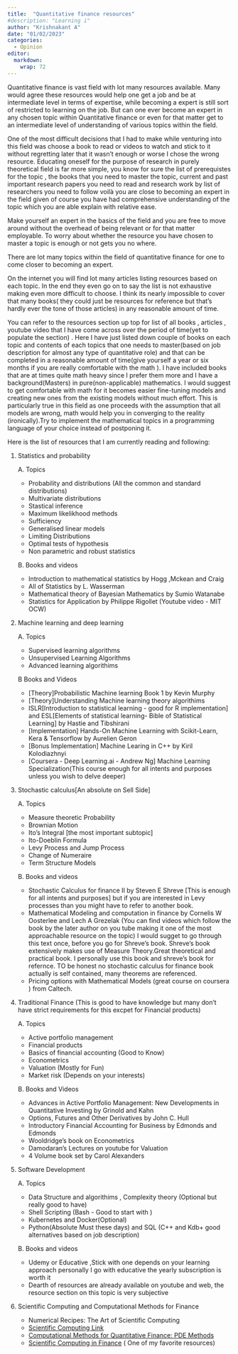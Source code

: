 ```yaml
---
title:  "Quantitative finance resources"
#description: "Learning i"
author: "Krishnakant A"
date: "01/02/2023"
categories:
  - Opinion
editor: 
  markdown: 
    wrap: 72
---
```


Quantitative finance is vast field with lot many resources available.
Many would agree these resources would help one get a job and be at
intermediate level in terms of expertise, while becoming a expert is
still sort of restricted to learning on the job. But can one ever become
an expert in any chosen topic within Quantitative finance or even for
that matter get to an intermediate level of understanding of various
topics within the field.

<!-- Research education is far more clear in terms of becoming an expert.There is definite list of resources available for one to master which coupled with reading and and publishing high quality research papers pushes one to the top.Any choice of standard book in the field of  let's say Algebraic geometry one can easily find out the pre-requistes , the standard books to complete or courses to undertake  and list of researchers to follow , at the same time devoting enough time to research personally and one can say depending on the research or the capability to explain each topic with ease whether  one is close to becoming a expert or not.That is to say one can decide with great ease whether one is an expert or not.and this possibility of clarity was one of the  many things  that had pushed me towards pursuing research in a purely theoretical research field knowing one day i could become one myself. Though I didnt pursue it and thats another matter. -->

<!-- I find that sort of clarity lacks in the field of quantitative finance. There is no consensus on what is essential and one is forced to choose very early on what kind of role one wishes to pursue  within this field. The job description for majority of quantitative roles are absolutely unclear and even if one were to master each and every topic  that could ever come up in any job description there is still no guarantee  that in the end at the job that  you would ever to make use most of  the things that were in the  job description, similar to DSA being asked in interviews for software engineering roles while at the job the hired engineer majority of the time writing packages , re-factoring code and testing where he hardly gets to implement the things that he was interviewed on. -->

<!-- Lets say we convince ourselves that the field is new and its impact and role within finance yet to be decisively determined hence recruiters try to find a candidate who knows almost everything at least at the basic level  closely related with the field which is reflected in the job description and  with a certain background . So that he can make use of knowledge he has in a  way to tackle and solve a problem at hand. -->

<!-- ### -->

One of the most difficult decisions that I had to make while venturing
into this field was choose a book to read or videos to watch and stick
to it without regretting later that it wasn't enough or worse I chose
the wrong resource. Educating oneself for the purpose of research in
purely theoretical field is far more simple, you know for sure the list
of prerequistes for the topic , the books that you need to master the
topic, current and past important research papers you need to read and
research work by list of researchers you need to follow voilà you are
close to becoming an expert in the field given of course you have had
comprehensive understanding of the topic which you are able explain with
relative ease. 

Make yourself an expert in the basics of the
field and you are free to move around without the overhead of being
relevant or for that matter employable. To worry about whether the
resource you have chosen to master a topic is enough or not gets you no
where.
<!-- Surely one can make a case where one builds up expertise one single topic and follow a similar path to that of research education. But the primary motivation is fundamentally different. In the former becoming an expert may give the same joy and satisfaction that a rese -->

There are lot many topics within the field of quantitative finance for
one to come closer to becoming an expert.

On the internet you will find lot many articles listing resources based
on each topic. In the end they even go on to say the list is not
exhaustive making even more difficult to choose. I think its nearly
impossible to cover that many books( they could just be resources for
reference but that's hardly ever the tone of those articles) in any
reasonable amount of time.

You can refer to the resources section up top for list of all books , articles , youtube video that I have come across over the period of time(yet to populate the section) . Here I have just listed down couple of books on each topic
and contents of each topics that one needs to master(based on job
description for almost any type of quantitative role) and that can be
completed in a reasonable amount of time(give yourself a year or six months if you are really comfortable with the math ). I have included books that are
at times quite math heavy since I prefer them more and I have a
background(Masters) in pure(non-applicable) mathematics. I would suggest
to get comfortable with math for it becomes easier fine-tuning
models and creating new ones from the existing models without much
effort. This is particularly true in this field as one proceeds with the
assumption that all models are wrong, math would help you in converging
to the reality (ironically).Try to implement the mathematical topics in a programming language of your choice instead of postponing it.

Here is the list of resources that I am currently reading and following:

1.  Statistics and probability

    A. Topics

      * Probability and distributions (All the common and standard distributions) 
      * Multivariate distributions
      * Stastical inference
      * Maximum likelikhood methods
      * Sufficiency
      * Generalised linear models
      * Limiting Distributions
      * Optimal tests of hypothesis
      * Non parametric and robust statistics
      

    B. Books and videos
      * Introduction to mathematical statistics by Hogg ,Mckean and Craig
      * All of Statistics by L. Wasserman 
      * Mathematical theory of Bayesian Mathematics by Sumio Watanabe
      * Statistics for Application by Philippe Rigollet (Youtube video - MIT OCW) 
2.  Machine learning and deep learning
      
    A. Topics
        
      * Supervised learning algorithms 
      * Unsupervised Learning Algorithms
      * Advanced learning algorithims
      
    B Books and Videos
      
      * [Theory]Probabilistic Machine learning Book 1 by Kevin Murphy 
      * [Theory]Understanding Machine learning theory algorithims 
      * ISLR[Introduction to statistical learning - good for R implementation] and ESL[Elements of statistical learning- Bible of Statistical Learning] by Hastie and Tibshirani
      * [Implementation] Hands-On Machine Learning with Scikit-Learn, Kera & Tensorflow by Aurelien Geron
      * [Bonus Implementation] Machine Learing in C++ by Kiril Kolodiazhnyi
      * [Coursera - Deep Learning.ai - Andrew Ng] Machine Learning Specialization(This course enough for all intents and purposes unless you wish to delve deeper)
        
3.  Stochastic calculus[An absolute on Sell Side]
    
    A. Topics
       
       * Measure theoretic Probability 
       * Brownian Motion
       * Ito's Integral [the most important subtopic]
       * Ito-Doeblin Formula
       * Levy Process and Jump Process
       * Change of Numeraire
       * Term Structure Models
       
    B. Books and videos
        
      * Stochastic Calculus for finance II by Steven E Shreve [This is enough for all intents and purposes] but if you are interested in Levy processes than you might have to refer to another book.
      * Mathematical Modeling and computation in finance by Cornelis W Oosterlee and Lech A Grezelak (You can find videos which follow the book by the later author on you tube making it one of the most approachable resource on the topic) I would sugget to go through this text once, before you go for Shreve's book. Shreve's book extensively makes use of Measure Theory.Great theoretical and practical book. I personally use this book and shreve's book for refernce. TO be honest no stochastic calculus for finance book actually is self contained, many theorems are referenced.
      * Pricing options with Mathematical Models (great course on coursera ) from Caltech.
      

      

4.  Traditional Finance (This is good to have knowledge but many don't have strict requirements for this excpet for                                  Financial products)
    
    A. Topics
      * Active portfolio management
      * Financial products 
      * Basics of financial accounting (Good to Know)
      * Econometrics
      * Valuation (Mostly for Fun)
      * Market risk (Depends on your interests)
    
    B. Books and Videos
      * Advances in Active Portfolio Management: New Developments in Quantitative Investing by Grinold and Kahn
      * Options, Futures and Other Derivatives by John C. Hull
      * Introductory Financial Accounting for Business by Edmonds and Edmonds
      * Wooldridge's book on Econometrics
      * Damodaran's Lectures on youtube for Valuation
      * 4 Volume book set by Carol Alexanders
    
5.  Software Development 

    A. Topics
      * Data Structure and algorithims , Complexity theory (Optional but really good to have)
      * Shell Scripting (Bash - Good to start with )
      * Kubernetes and Docker(Optional)
      * Python(Absolute Must these days) and SQL (C++ and Kdb+ good alternatives based on job description)
    
    B. Books and videos
      * Udemy or Educative ,Stick with one depends on your learning approach personally I go with educative the yearly             subscription is worth it
      * Dearth of resources are already available on youtube and web, the resource section on this topic is very                   subjective
      

6.  Scientific Computing and Computational Methods for Finance
    
    * Numerical Recipes: The Art of Scientific Computing 
    * [Scientific Computing Link](https://www.cs.cmu.edu/~ph/859B/www/misc.html)
    * [Computational Methods for Quantitative Finance: PDE Methods](https://metaphor.ethz.ch/x/2021/fs/401-4658-00L/)
    * [Scientific Computing in Finance](http://yadongli.github.io/nyumath2048/) ( One of my favorite resources)
